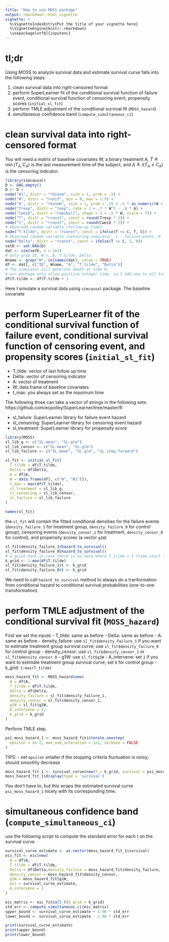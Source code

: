 ```yaml
---
title: "How to use MOSS package"
output: rmarkdown::html_vignette
vignette: >
  %\VignetteIndexEntry{Put the title of your vignette here}
  %\VignetteEngine{knitr::rmarkdown}
  \usepackage[utf8]{inputenc}
---
```


# tl;dr

Using MOSS to analyze survival data and estimate survival curve falls into the following steps:

1. clean survival data into right-censored format
2. perform SuperLearner fit of the conditional survival function of failure event, conditional survival function of censoring event, propensity scores (`initial_sl_fit`)
3. perform TMLE adjustment of the conditional survival fit (`MOSS_hazard`)
4. simultaneous confidence band (`compute_simultaneous_ci`)


# clean survival data into right-censored format

You will need a matrix of baseline covariates W, a binary treatment A, $\widetilde T \triangleq \min(T_A, C_A)$ is the last measurement time of the subject, and $\Delta \triangleq I(T_A \leqslant C_A)$ is the censoring indicator.

```r
library(simcausal)
D <- DAG.empty()
D <- D +
node("W1", distr = "rbinom", size = 1, prob = .5) +
node("W", distr = "runif", min = 0, max = 1.5) +
node("A", distr = "rbinom", size = 1, prob = .15 + .5 * as.numeric(W > .75)) +
node("Trexp", distr = "rexp", rate = 1 + .7 * W^2 - .8 * A) +
node("Cweib", distr = "rweibull", shape = 1 + .5 * W, scale = 75) +
node("T", distr = "rconst", const = round(Trexp * 2)) +
node("C", distr = "rconst", const = round(Cweib * 2)) +
# Observed random variable (follow-up time):
node("T.tilde", distr = "rconst", const = ifelse(T <= C, T, C)) +
# Observed random variable (censoring indicator, 1 - failure event, 0 - censored):
node("Delta", distr = "rconst", const = ifelse(T <= C, 1, 0))
setD <- set.DAG(D)
dat <- sim(setD, n = 2e2)
# only grab ID, W's, A, T.tilde, Delta
Wname <- grep("W", colnames(dat), value = TRUE)
df <- dat[, c("ID", Wname, "A", "T.tilde", "Delta")]
# The simulator will generate death at time 0. 
# our package only allow positive integer time, so I add one to all times
df$T.tilde <- df$T.tilde + 1
```
Here I simulate a survival data using `simcausal` package. The baseline covariate

# perform SuperLearner fit of the conditional survival function of failure event, conditional survival function of censoring event, and propensity scores (`initial_sl_fit`)

- T_tilde: vector of last follow up time
- Delta: vector of censoring indicator
- A: vector of treatment
- W: data.frame of baseline covariates
- t_max: you always set as the maximum time

The following three can take a vector of strings in the following sets:
https://github.com/ecpolley/SuperLearner/tree/master/R

- sl_failure: SuperLearner library for failure event hazard
- sl_censoring: SuperLearner library for censoring event hazard
- sl_treatment: SuperLearner library for propensity score

```r
library(MOSS)
sl_lib_g <- c("SL.mean", "SL.glm")
sl_lib_censor <- c("SL.mean", "SL.glm")
sl_lib_failure <- c("SL.mean", "SL.glm", "SL.step.forward")

sl_fit <- initial_sl_fit(
  T_tilde = df$T.tilde,
  Delta = df$Delta,
  A = df$A,
  W = data.frame(df[, c("W", "W1")]),
  t_max = max(df$T.tilde),
  sl_treatment = sl_lib_g,
  sl_censoring = sl_lib_censor,
  sl_failure = sl_lib_failure
)
```

```r
names(sl_fit)
```
the `sl_fit` will contain the fitted conditional densities for the failure events (`density_failure_1` for treatment group, `density_failure_0` for control group), censoring events (`density_censor_1` for treatment, `density_censor_0` for control), and propensity scores (a vector `g1W`)

```r
sl_fit$density_failure_1$hazard_to_survival()
sl_fit$density_failure_0$hazard_to_survival()
# a quick hack in case there is no data where T_tilde = 1 (time start from 1)
k_grid <- 1:max(df$T.tilde)
sl_fit$density_failure_1$t <- k_grid
sl_fit$density_failure_0$t <- k_grid
```

We need to call `hazard_to_survival` method to always do a tranformation from conditional hazard to conditional survival probabilities (one-to-one transformation).


# perform TMLE adjustment of the conditional survival fit (`MOSS_hazard`)

First we set the inputs
- T_tilde: same as before
- Delta: same as before
- A: same as before
- density_failure: use `sl_fit$density_failure_1` if you want to estimate treatment group survival curve; use `sl_fit$density_failure_0` for control group
- density_censor: use `sl_fit$density_censor_1` or `sl_fit$density_censor_0`
- g1W: use `sl_fit$g1W`
- A_intervene: set `1` if you want to estimate treatment group survival curve; set `0` for control group
- k_grid: `1:max(T_tilde)`

```r
moss_hazard_fit <- MOSS_hazard$new(
  A = df$A,
  T_tilde = df$T.tilde,
  Delta = df$Delta,
  density_failure = sl_fit$density_failure_1,
  density_censor = sl_fit$density_censor_1,
  g1W = sl_fit$g1W,
  A_intervene = 1,
  k_grid = k_grid
)
```

Perform TMLE step.
```r
psi_moss_hazard_1 <- moss_hazard_fit$iterate_onestep(
  epsilon = 1e-2, max_num_interation = 1e1, verbose = FALSE
)
```
TIPS: 
- set `epsilon` smaller if the stopping criteria fluctuation is noisy; should smoothly decrease

```r
moss_hazard_fit_1 <- survival_curve$new(t = k_grid, survival = psi_moss_hazard_1)
moss_hazard_fit_1$display(type = 'survival')
```
You don't have to, but this wraps the estimated survival curve `psi_moss_hazard_1` nicely with its corresponding time.

# simultaneous confidence band (`compute_simultaneous_ci`)

use the following script to compute the standard error for each t on the survival curve.
```r
survival_curve_estimate <- as.vector(moss_hazard_fit_1$survival)
eic_fit <- eic$new(
  A = df$A, 
  T_tilde = df$T.tilde, 
  Delta = df$Delta,density_failure = moss_hazard_fit$density_failure, 
  density_censor = moss_hazard_fit$density_censor, 
  g1W = moss_hazard_fit$g1W, 
  psi = survival_curve_estimate, 
  A_intervene = 1
)

eic_matrix <- eic_fit$all_t(k_grid = k_grid)
std_err <- compute_simultaneous_ci(eic_matrix)
upper_bound <- survival_curve_estimate + 1.96 * std_err
lower_bound <- survival_curve_estimate - 1.96 * std_err

print(survival_curve_estimate)
print(upper_bound)
print(lower_bound)
```
